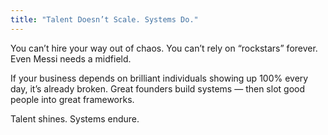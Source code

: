 ```yaml
---
title: "Talent Doesn’t Scale. Systems Do."
---
```



<div className={styles.preserve}>

You can’t hire your way out of chaos.
You can’t rely on “rockstars” forever.
Even Messi needs a midfield.

If your business depends on brilliant individuals showing up 100% every day, it’s already broken.
Great founders build systems — then slot good people into great frameworks.

Talent shines.
Systems endure.

</div>
